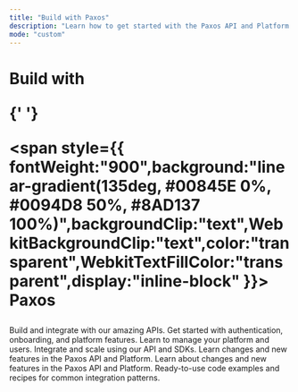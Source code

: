 ```yaml
---
title: "Build with Paxos"
description: "Learn how to get started with the Paxos API and Platform."
mode: "custom"
---
```


<div style={{ textAlign:"center",padding:"80px 20px 60px",maxWidth:"1200px",margin:"0 auto" }}>
<h1 style={{ fontSize:"4rem",fontWeight:"bold",marginBottom:"60px",lineHeight:"1.1" }}>
<span className="text-gray-900 dark:text-white">
Build with

</span>

{' '}

<span style={{ fontWeight:"900",background:"linear-gradient(135deg, #00845E 0%, #0094D8 50%, #8AD137 100%)",backgroundClip:"text",WebkitBackgroundClip:"text",color:"transparent",WebkitTextFillColor:"transparent",display:"inline-block" }}>
Paxos
</span>

</h1>

<CardGroup cols={2}>
  <Card title="Developer Guides" icon="code" href="/guides/developer/account">
    Build and integrate with our amazing APIs. Get started with authentication, onboarding, and platform features.
  </Card>
  <Card title="Dashboard Guides" icon="gauge-high" href="/guides/dashboard">
    Learn  to manage your platform and users.
  </Card>
  <Card title="API Reference" icon="brackets-curly" href="/api-reference/introduction">
    Integrate and scale using our API and SDKs.
  </Card>
  <Card title="Release Notes" icon="star" href="/changelog">
    Learn changes and new features in the Paxos API and Platform.
  </Card>
  <Card title="Stablecoins" icon="coin" href="/guides/stablecoin">
    Learn about changes and new features in the Paxos API and Platform.
  </Card>
  <Card title="Cookbook" icon="book" href="/cookbook/overview">
    Ready-to-use code examples and recipes for common integration patterns.
  </Card>
</CardGroup>

</div>